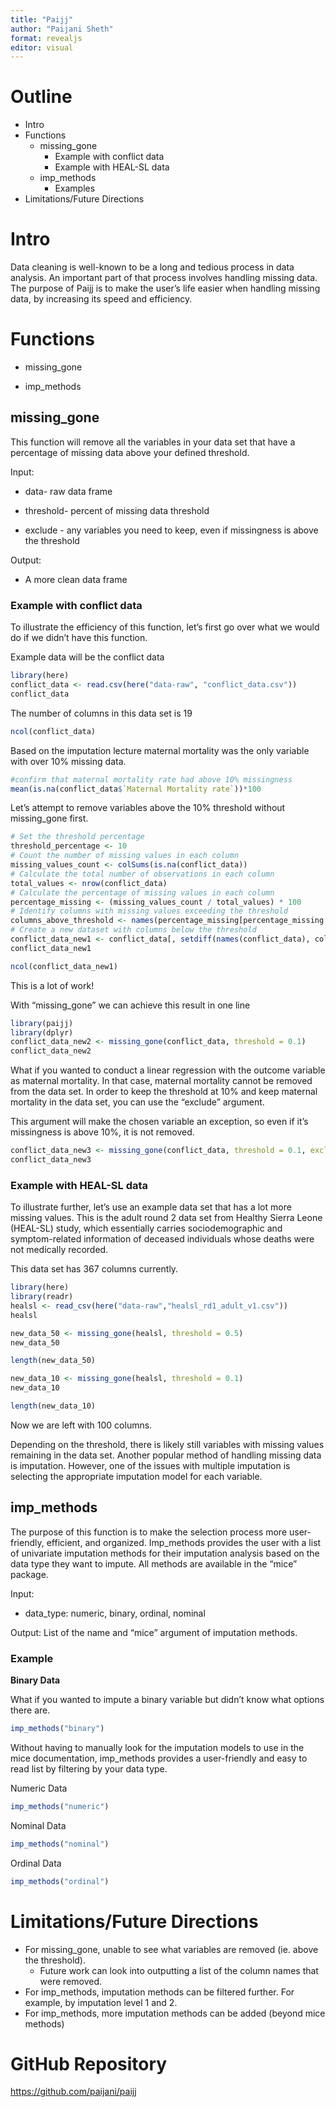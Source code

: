 ```yaml
---
title: "Paijj"
author: "Paijani Sheth"
format: revealjs
editor: visual
---
```


# Outline

-   Intro
-   Functions
    -   missing_gone
        -   Example with conflict data
        -   Example with HEAL-SL data
    -   imp_methods
        -   Examples
-   Limitations/Future Directions

# Intro

Data cleaning is well-known to be a long and tedious process in data analysis. An important part of that process involves handling missing data. The purpose of Paijj is to make the user's life easier when handling missing data, by increasing its speed and efficiency.

# Functions

-   missing_gone

-   imp_methods

## missing_gone

This function will remove all the variables in your data set that have a percentage of missing data above your defined threshold.

Input:

-   data- raw data frame

-   threshold- percent of missing data threshold

-   exclude - any variables you need to keep, even if missingness is above the threshold

Output:

-   A more clean data frame

### Example with conflict data

To illustrate the efficiency of this function, let's first go over what we would do if we didn't have this function.

Example data will be the conflict data

```r
library(here)
conflict_data <- read.csv(here("data-raw", "conflict_data.csv"))
conflict_data
```

The number of columns in this data set is 19

```r
ncol(conflict_data)
```

Based on the imputation lecture maternal mortality was the only variable with over 10% missing data.

```r
#confirm that maternal mortality rate had above 10% missingness 
mean(is.na(conflict_data$`Maternal Mortality rate`))*100
```

Let's attempt to remove variables above the 10% threshold without missing_gone first.

```r
# Set the threshold percentage 
threshold_percentage <- 10  
# Count the number of missing values in each column 
missing_values_count <- colSums(is.na(conflict_data))  
# Calculate the total number of observations in each column 
total_values <- nrow(conflict_data)  
# Calculate the percentage of missing values in each column 
percentage_missing <- (missing_values_count / total_values) * 100  
# Identify columns with missing values exceeding the threshold 
columns_above_threshold <- names(percentage_missing[percentage_missing > threshold_percentage])  
# Create a new dataset with columns below the threshold 
conflict_data_new1 <- conflict_data[, setdiff(names(conflict_data), columns_above_threshold)] # Display the result
conflict_data_new1
```

```r
ncol(conflict_data_new1)
```

This is a lot of work!

With "missing_gone" we can achieve this result in one line

```r
library(paijj)
library(dplyr)
conflict_data_new2 <- missing_gone(conflict_data, threshold = 0.1)
conflict_data_new2
```

What if you wanted to conduct a linear regression with the outcome variable as maternal mortality. In that case, maternal mortality cannot be removed from the data set. In order to keep the threshold at 10% and keep maternal mortality in the data set, you can use the "exclude" argument.

This argument will make the chosen variable an exception, so even if it's missingness is above 10%, it is not removed.

```r
conflict_data_new3 <- missing_gone(conflict_data, threshold = 0.1, exclude = "Maternal Mortality rate") 
conflict_data_new3
```

### Example with HEAL-SL data

To illustrate further, let's use an example data set that has a lot more missing values. This is the adult round 2 data set from Healthy Sierra Leone (HEAL-SL) study, which essentially carries sociodemographic and symptom-related information of deceased individuals whose deaths were not medically recorded.

This data set has 367 columns currently.

```r
library(here) 
library(readr)
healsl <- read_csv(here("data-raw","healsl_rd1_adult_v1.csv")) 
healsl
```

```r
new_data_50 <- missing_gone(healsl, threshold = 0.5) 
new_data_50
```

```r
length(new_data_50)
```

```r
new_data_10 <- missing_gone(healsl, threshold = 0.1) 
new_data_10
```

```r
length(new_data_10)
```

Now we are left with 100 columns.

Depending on the threshold, there is likely still variables with missing values remaining in the data set. Another popular method of handling missing data is imputation. However, one of the issues with multiple imputation is selecting the appropriate imputation model for each variable.

## imp_methods

The purpose of this function is to make the selection process more user-friendly, efficient, and organized. Imp_methods provides the user with a list of univariate imputation methods for their imputation analysis based on the data type they want to impute. All methods are available in the "mice" package.

Input:

-   data_type: numeric, binary, ordinal, nominal

Output: List of the name and "mice" argument of imputation methods.

### Example

**Binary Data**

What if you wanted to impute a binary variable but didn't know what options there are.

```r
imp_methods("binary")
```

Without having to manually look for the imputation models to use in the mice documentation, imp_methods provides a user-friendly and easy to read list by filtering by your data type.

Numeric Data

```r
imp_methods("numeric")
```

Nominal Data

```r
imp_methods("nominal")
```

Ordinal Data

```r
imp_methods("ordinal")
```

# Limitations/Future Directions

-   For missing_gone, unable to see what variables are removed (ie. above the threshold).
    -   Future work can look into outputting a list of the column names that were removed.
-   For imp_methods, imputation methods can be filtered further. For example, by imputation level 1 and 2.
-   For imp_methods, more imputation methods can be added (beyond mice methods)

# GitHub Repository

<https://github.com/paijani/paijj>
